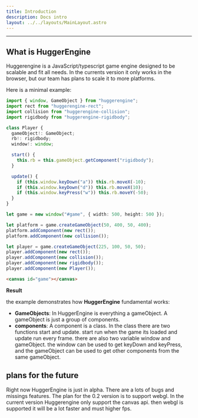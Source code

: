 ```yaml
---
title: Introduction
description: Docs intro
layout: ../../layouts/MainLayout.astro
---
```



---

## What is HuggerEngine

Huggerengine is a JavaScript/typescript game engine designed to be scalable and fit all needs. In the currents version it only works in the browser, but our team has plans to scale it to more platforms.

Here is a minimal example:

```ts
import { window, GameObject } from "huggerengine";
import rect from "huggerengine-rect";
import collision from "huggerengine-collision";
import rigidbody from "huggerengine-rigidbody";

class Player {
  gameObject!: GameObject;
  rb!: rigidbody;
  window!: window;

  start() {
    this.rb = this.gameObject.getComponent("rigidbody");
  }

  update() {
    if (this.window.keyDown("a")) this.rb.moveX(-10);
    if (this.window.keyDown("d")) this.rb.moveX(10);
    if (this.window.keyPress("w")) this.rb.moveY(-50);
  }
}

let game = new window("#game", { width: 500, height: 500 });

let platform = game.createGameObject(50, 400, 50, 400);
platform.addComponent(new rect());
platform.addComponent(new collision());

let player = game.createGameObject(225, 100, 50, 50);
player.addComponent(new rect());
player.addComponent(new collision());
player.addComponent(new rigidbody());
player.addComponent(new Player());
```

```html
<canvas id="game"></canvas>
```

**Result**

<CodeExample> </CodeExample>

the example demonstrates how **HuggerEngine** fundamental works:

- **GameObjects**: In HuggerEngine is everything a gameObject. A gameObject is just a group of components.
- **components**: A component is a class. In the class there are two functions start and update. start run when the game its loaded and update run every frame. there are also two variable window and gameObject. the window can be used to get keyDown and keyPress, and the gameObject can be used to get other components from the same gameObject.

## plans for the future

Right now HuggerEngine is just in alpha. There are a lots of bugs and missings features. The plan for the 0.2 version is to support webgl. In the current version Huggerengine only support the canvas api. then webgl is supported it will be a lot faster and must higher fps.
